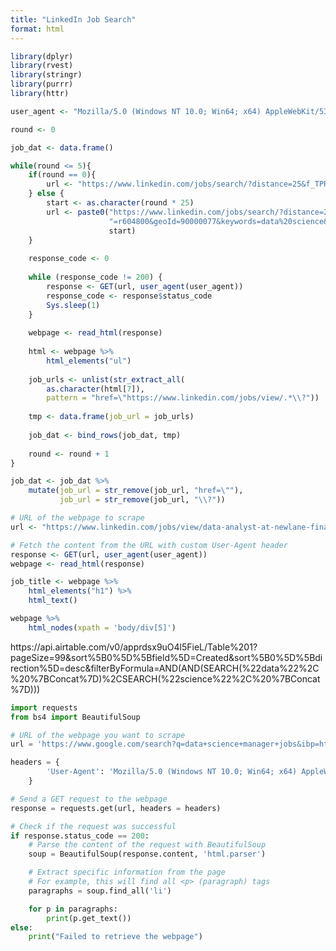 ```yaml
---
title: "LinkedIn Job Search"
format: html
---
```


```r
library(dplyr)
library(rvest)
library(stringr)
library(purrr)
library(httr)

user_agent <- "Mozilla/5.0 (Windows NT 10.0; Win64; x64) AppleWebKit/537.36 (KHTML, like Gecko) Chrome/88.0.4324.150 Safari/537.36"

round <- 0

job_dat <- data.frame()

while(round <= 5){
    if(round == 0){
        url <- "https://www.linkedin.com/jobs/search/?distance=25&f_TPR=r604800&geoId=90000077&keywords=data%20science"
    } else {
        start <- as.character(round * 25)
        url <- paste0("https://www.linkedin.com/jobs/search/?distance=25&f_TPR",
                      "=r604800&geoId=90000077&keywords=data%20science&start=",
                      start)
    }
    
    response_code <- 0
    
    while (response_code != 200) {
        response <- GET(url, user_agent(user_agent))
        response_code <- response$status_code
        Sys.sleep(1)
    }
    
    webpage <- read_html(response) 
    
    html <- webpage %>% 
        html_elements("ul")
    
    job_urls <- unlist(str_extract_all(
        as.character(html[7]), 
        pattern = "href=\"https://www.linkedin.com/jobs/view/.*\\?"))
    
    tmp <- data.frame(job_url = job_urls)
    
    job_dat <- bind_rows(job_dat, tmp)
    
    round <- round + 1
}

job_dat <- job_dat %>% 
    mutate(job_url = str_remove(job_url, "href=\""),
           job_url = str_remove(job_url, "\\?"))
```


```r

# URL of the webpage to scrape
url <- "https://www.linkedin.com/jobs/view/data-analyst-at-newlane-finance-3792664885/"

# Fetch the content from the URL with custom User-Agent header
response <- GET(url, user_agent(user_agent))
webpage <- read_html(response)

job_title <- webpage %>% 
    html_elements("h1") %>% 
    html_text()

webpage %>% 
    html_nodes(xpath = 'body/div[5]')


```

https://api.airtable.com/v0/apprdsx9uO4l5FieL/Table%201?pageSize=99&sort%5B0%5D%5Bfield%5D=Created&sort%5B0%5D%5Bdirection%5D=desc&filterByFormula=AND(AND(SEARCH(%22data%22%2C%20%7BConcat%7D)%2CSEARCH(%22science%22%2C%20%7BConcat%7D)))


```python
import requests
from bs4 import BeautifulSoup

# URL of the webpage you want to scrape
url = 'https://www.google.com/search?q=data+science+manager+jobs&ibp=htl;jobs&sa=X&ved=2ahUKEwjauan86MGDAxUGEFkFHZPHA-MQudcGKAF6BAgOECo&sxsrf=AM9HkKkHoF6YS6Cv-HoM6h4C9vQI2zjJtA:1704305560814#htivrt=jobs&htidocid=uR2CLTQAIEw34cPuAAAAAA%3D%3D&fpstate=tldetail'

headers = {
        'User-Agent': 'Mozilla/5.0 (Windows NT 10.0; Win64; x64) AppleWebKit/537.36 (KHTML, like Gecko) Chrome/58.0.3029.110 Safari/537.3'
    }

# Send a GET request to the webpage
response = requests.get(url, headers = headers)

# Check if the request was successful
if response.status_code == 200:
    # Parse the content of the request with BeautifulSoup
    soup = BeautifulSoup(response.content, 'html.parser')

    # Extract specific information from the page
    # For example, this will find all <p> (paragraph) tags
    paragraphs = soup.find_all('li')

    for p in paragraphs:
        print(p.get_text())
else:
    print("Failed to retrieve the webpage")


```

